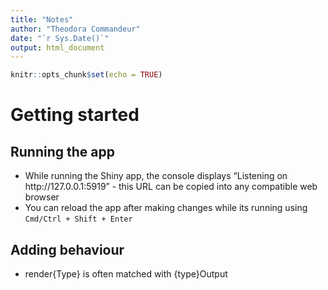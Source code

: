 ---
title: "Notes"
author: "Theodora Commandeur"
date: "`r Sys.Date()`"
output: html_document
---

```{r setup, include=FALSE}
knitr::opts_chunk$set(echo = TRUE)
```

# Getting started

## Running the app

* While running the Shiny app, the console displays "Listening on http://127.0.0.1:5919" - this URL can be copied into any compatible web browser  
* You can reload the app after making changes while its running using `Cmd/Ctrl + Shift + Enter`  

## Adding behaviour

* render{Type} is often matched with {type}Output 

